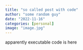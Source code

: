 ```yaml
---
title: "so called post with code"
author: "some random guy"
date: "2022-11-16"
categories: [personal]
image: "image.jpg"
---
```


apparently executable code is here
